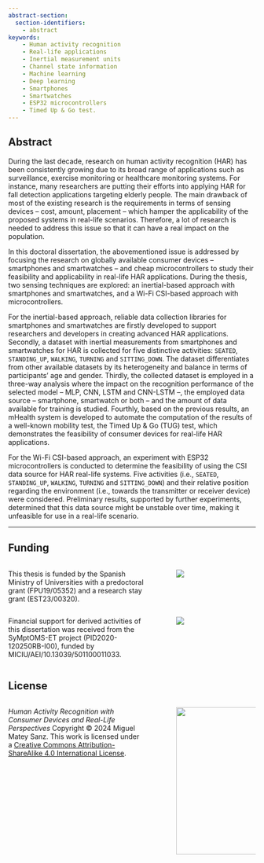 ```yaml
---
abstract-section:
  section-identifiers:
    - abstract
keywords: 
    - Human activity recognition
    - Real-life applications
    - Inertial measurement units
    - Channel state information
    - Machine learning
    - Deep learning
    - Smartphones
    - Smartwatches
    - ESP32 microcontrollers
    - Timed Up & Go test.
---
```


## Abstract
During the last decade, research on human activity recognition (HAR) has been consistently growing due to its broad range of applications such as surveillance, exercise monitoring or healthcare monitoring systems. For instance, many researchers are putting their efforts into applying HAR for fall detection applications targeting elderly people. The main drawback of most of the existing research is the requirements in terms of sensing devices -- cost, amount, placement -- which hamper the applicability of the proposed systems in real-life scenarios. Therefore, a lot of research is needed to address this issue so that it can have a real impact on the population.

In this doctoral dissertation, the abovementioned issue is addressed by focusing the research on globally available consumer devices -- smartphones and smartwatches -- and cheap microcontrollers to study their feasibility and applicability in real-life HAR applications. During the thesis, two sensing techniques are explored: an inertial-based approach with smartphones and smartwatches, and a Wi-Fi CSI-based approach with microcontrollers.

For the inertial-based approach, reliable data collection libraries for smartphones and smartwatches are firstly developed to support researchers and developers in creating advanced HAR applications. Secondly, a dataset with inertial measurements from smartphones and smartwatches for HAR is collected for five distinctive activities: `SEATED`, `STANDING_UP`, `WALKING`, `TURNING` and `SITTING_DOWN`. The dataset differentiates from other available datasets by its heterogeneity and balance in terms of participants' age and gender. Thirdly, the collected dataset is employed in a three-way analysis where the impact on the recognition performance of the selected model -- MLP, CNN, LSTM and CNN-LSTM --, the employed data source -- smartphone, smartwatch or both -- and the amount of data available for training is studied. Fourthly, based on the previous results, an mHealth system is developed to automate the computation of the results of a well-known mobility test, the Timed Up & Go (TUG) test, which demonstrates the feasibility of consumer devices for real-life HAR applications.

For the Wi-Fi CSI-based approach, an experiment with ESP32 microcontrollers is conducted to determine the feasibility of using the CSI data source for HAR real-life systems. Five activities (i.e., `SEATED`, `STANDING_UP`, `WALKING`, `TURNING` and `SITTING_DOWN`) and their relative position regarding the environment (i.e., towards the transmitter or receiver device) were considered. Preliminary results, supported by further experiments, determined that this data source might be unstable over time, making it unfeasible for use in a real-life scenario.

***


## Funding {.unnumbered}

:::: {.columns}

::: {.column width="60%"}
This thesis is funded by the Spanish Ministry of Universities with a predoctoral grant (FPU19/05352) and a research stay grant (EST23/00320).
:::

::: {.column width="5%"}
:::

::: {.column width="35%"}
![](figs/logo-ministerio-universidades.png)
:::

::::


:::: {.columns}

::: {.column width="60%"}
Financial support for derived activities of this dissertation was received from the SyMptOMS-ET project (PID2020-120250RB-I00), funded by MICIU/AEI/10.13039/501100011033.
:::

::: {.column width="5%"}
:::

::: {.column width="35%"}
![](figs/miciu_aei.jpeg)
:::

::::




## License {.unnumbered}

:::: {.columns}

::: {.column width="60%"}
_Human Activity Recognition with Consumer Devices and Real-Life Perspectives_ Copyright © 2024 Miguel Matey Sanz. This work is licensed under a [Creative Commons Attribution-ShareAlike 4.0 International License](https://creativecommons.org/licenses/by-sa/4.0/).
:::

::: {.column width="5%"}
:::

::: {.column width="35%"}
[![](figs/cc-by-sa.png){width=300 fig-align="center"}](https://creativecommons.org/licenses/by-sa/4.0/)
:::

::::